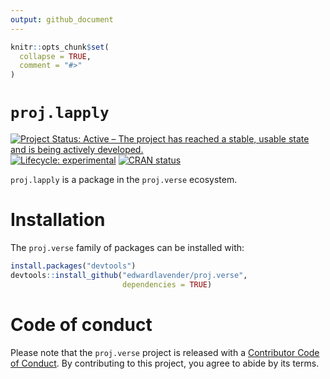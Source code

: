 ```yaml
---
output: github_document
---
```


```r
knitr::opts_chunk$set(
  collapse = TRUE,
  comment = "#>"
)
```

# `proj.lapply`

[![Project Status: Active – The project has reached a stable, usable state and is being actively developed.](https://www.repostatus.org/badges/latest/active.svg)](https://www.repostatus.org/#active)
[![Lifecycle: experimental](https://img.shields.io/badge/lifecycle-experimental-orange.svg)](https://lifecycle.r-lib.org/articles/stages.html#experimental)
[![CRAN status](https://www.r-pkg.org/badges/version/patter)](https://CRAN.R-project.org/package=patter)

`proj.lapply` is a package in the `proj.verse` ecosystem. 

# Installation

The `proj.verse` family of packages can be installed with: 

```r
install.packages("devtools")
devtools::install_github("edwardlavender/proj.verse", 
                         dependencies = TRUE)
```

# Code of conduct

Please note that the `proj.verse` project is released with a [Contributor Code of Conduct](https://contributor-covenant.org/version/2/1/CODE_OF_CONDUCT.html). By contributing to this project, you agree to abide by its terms.
